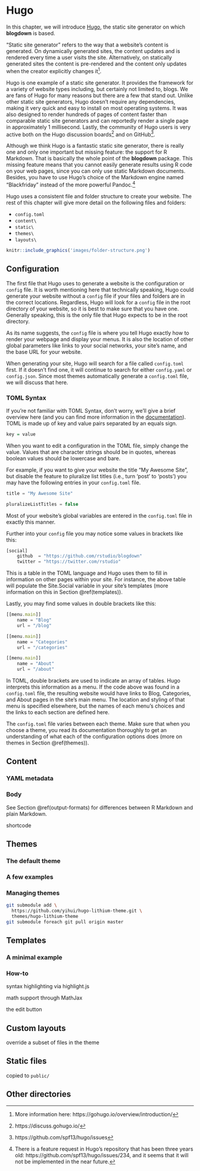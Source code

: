 # Hugo

In this chapter, we will introduce [Hugo](https://gohugo.io), the static site generator on which **blogdown** is based. 

"Static site generator" refers to the way that a website's content is generated. On dynamically generated sites, the content updates and is rendered every time a user visits the site. Alternatively, on statically generated sites the content is pre-rendered and the content only updates when the creator explicitly changes it^[More information here: https://gohugo.io/overview/introduction/]. 

Hugo is one example of a static site generator. It provides the framework for a variety of website types including, but certainly not limited to, blogs. We are fans of Hugo for many reasons but there are a few that stand out. Unlike other static site generators, Hugo doesn't require any dependencies, making it very quick and easy to install on most operating systems. It was also designed to render hundreds of pages of content faster than comparable static site generators and can reportedly render a single page in approximately 1 millisecond. Lastly, the community of Hugo users is very active both on the Hugo discussion boards^[https://discuss.gohugo.io/] and on GitHub^[https://github.com/spf13/hugo/issues].

Although we think Hugo is a fantastic static site generator, there is really one and only one important but missing feature: the support for R Markdown. That is basically the whole point of the **blogdown** package. This missing feature means that you cannot easily generate results using R code on your web pages, since you can only use static Markdown documents. Besides, you have to use Hugo's choice of the Markdown engine named "Blackfriday" instead of the more powerful Pandoc.^[There is a feature request in Hugo's repository that has been three years old: https://github.com/spf13/hugo/issues/234, and it seems that it will not be implemented in the near future.]


Hugo uses a consistent file and folder structure to create your website.  The rest of this chapter will give more detail on the following files and folders:

- `config.toml`
- `content\`
- `static\`
- `themes\`
- `layouts\`

```r
knitr::include_graphics('images/folder-structure.png')
```

## Configuration

The first file that Hugo uses to generate a website is the configuration or `config` file. It is worth mentioning here that technically speaking, Hugo could generate your website without a `config` file if your files and folders are in the correct locations. Regardless, Hugo will look for a `config` file in the root directory of your website, so it is best to make sure that you have one. Generally speaking, this is the only file that Hugo expects to be in the root directory. 

As its name suggests, the `config` file is where you tell Hugo exactly how to render your webpage and display your menus. It is also the location of other global parameters like links to your social networks, your site's name, and the base URL for your website. 

When generating your site, Hugo will search for a file called `config.toml` first. If it doesn't find one, it will continue to search for either `config.yaml` or `config.json`. Since most themes automatically generate a `config.toml` file, we will discuss that here. 

### TOML Syntax

If you're not familiar with TOML Syntax, don't worry, we'll give a brief overview here (and you can find more information in the [documentation](https://github.com/toml-lang/toml)). TOML is made up of key and value pairs separated by an equals sign. 

```r
key = value
```

When you want to edit a configuration in the TOML file, simply change the value. Values that are character strings should be in quotes, whereas boolean values should be lowercase and bare. 

For example, if you want to give your website the title "My Awesome Site", but disable the feature to pluralize list titles (i.e., turn 'post' to 'posts') you may have the following entries in your `config.toml` file.

```js
title = "My Awesome Site"

pluralizeListTitles = false
```
Most of your website's global variables are entered in the `config.toml` file in exactly this manner. 

Further into your `config` file you may notice some values in brackets like this:

```js
[social]
    github  = "https://github.com/rstudio/blogdown"
    twitter = "https://twitter.com/rstudio"
```

This is a table in the TOML language and Hugo uses them to fill in information on other pages within your site. For instance, the above table will populate the Site.Social variable in your site's templates (more information on this in Section \@ref(templates)).

Lastly, you may find some values in double brackets like this:

```js
[[menu.main]]
    name = "Blog"
    url = "/blog"

[[menu.main]]
    name = "Categories"
    url = "/categories"

[[menu.main]]
    name = "About"
    url = "/about"
```

In TOML, double brackets are used to indicate an array of tables. Hugo interprets this information as a menu. If the code above was found in a `config.toml` file, the resulting website would have links to Blog, Categories, and About pages in the site's main menu. The location and styling of that menu is specified elsewhere, but the names of each menu's choices and the links to each section are defined here. 
 
The `config.toml` file varies between each theme. Make sure that when you choose a theme, you read its documentation thoroughly to get an understanding of what each of the configuration options does (more on themes in Section \@ref(themes)).


## Content

### YAML metadata


### Body

See Section \@ref(output-formats) for differences between R Markdown and plain Markdown.

shortcode

## Themes

### The default theme

### A few examples

### Managing themes

```bash
git submodule add \
  https://github.com/yihui/hugo-lithium-theme.git \
  themes/hugo-lithium-theme
git submodule foreach git pull origin master
```

## Templates

### A minimal example

### How-to

syntax highlighting via highlight.js

math support through MathJax

the edit button

## Custom layouts

override a subset of files in the theme

## Static files

copied to `public/`

## Other directories


